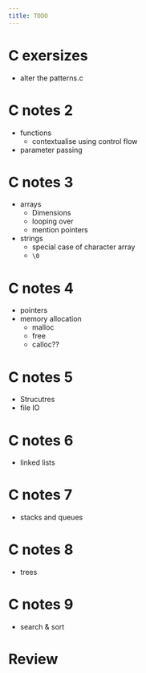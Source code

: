 ```yaml
---
title: TODO
---
```


# C exersizes

- alter the patterns.c

#  C notes 2
- functions
    - contextualise using control flow
- parameter passing

# C notes 3
- arrays
    - Dimensions
    - looping over
    - mention pointers
- strings
    - special case of character array
    - `\0`

# C notes 4
- pointers 
- memory allocation
    - malloc
    - free
    - calloc??

# C notes 5
- Strucutres
- file IO

# C notes 6
- linked lists

# C notes 7
- stacks and queues

# C notes 8
- trees

# C notes 9
- search & sort 

# Review
